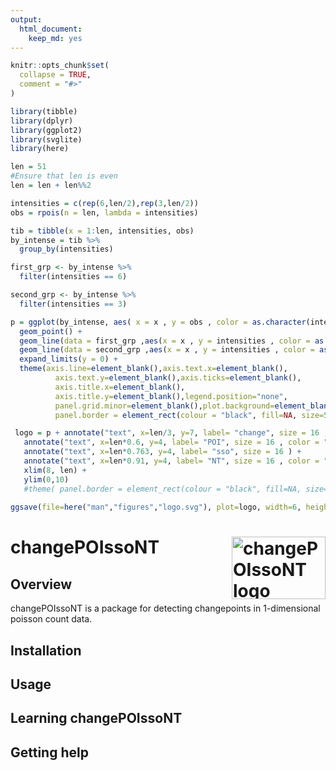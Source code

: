 ```yaml
---
output:
  html_document:
    keep_md: yes
---
```


<!-- README.md is generated from README.Rmd. Please edit that file -->

```r
knitr::opts_chunk$set(
  collapse = TRUE,
  comment = "#>"
)
```

```r

library(tibble)
library(dplyr)
library(ggplot2)
library(svglite)
library(here)

len = 51
#Ensure that len is even
len = len + len%%2

intensities = c(rep(6,len/2),rep(3,len/2))
obs = rpois(n = len, lambda = intensities)

tib = tibble(x = 1:len, intensities, obs)
by_intense = tib %>%
  group_by(intensities)

first_grp <- by_intense %>%
  filter(intensities == 6)

second_grp <- by_intense %>%
  filter(intensities == 3)

p = ggplot(by_intense, aes( x = x , y = obs , color = as.character(intensities) ) ) +
  geom_point() +
  geom_line(data = first_grp ,aes(x = x , y = intensities , color = as.character(intensities) )) +
  geom_line(data = second_grp ,aes(x = x , y = intensities , color = as.character(intensities) )) +
  expand_limits(y = 0) +
  theme(axis.line=element_blank(),axis.text.x=element_blank(),
          axis.text.y=element_blank(),axis.ticks=element_blank(),
          axis.title.x=element_blank(),
          axis.title.y=element_blank(),legend.position="none",
          panel.grid.minor=element_blank(),plot.background=element_blank(),
          panel.border = element_rect(colour = "black", fill=NA, size=5))

 logo = p + annotate("text", x=len/3, y=7, label= "change", size = 16 , color = "#55BCC2" ) + 
   annotate("text", x=len*0.6, y=4, label= "POI", size = 16 , color = "coral1" ) +
   annotate("text", x=len*0.763, y=4, label= "sso", size = 16 ) + 
   annotate("text", x=len*0.91, y=4, label= "NT", size = 16 , color = "coral1") +
   xlim(8, len) +
   ylim(0,10) 
   #theme( panel.border = element_rect(colour = "black", fill=NA, size=5) )
   
ggsave(file=here("man","figures","logo.svg"), plot=logo, width=6, height=4)
```

# changePOIssoNT <img src="man/figures/logo.svg" align="right" alt="changePOIssoNT logo" width="150" height="100" />


## Overview

changePOIssoNT is a package for detecting changepoints in 1-dimensional poisson count data.



## Installation


## Usage


## Learning changePOIssoNT


## Getting help


